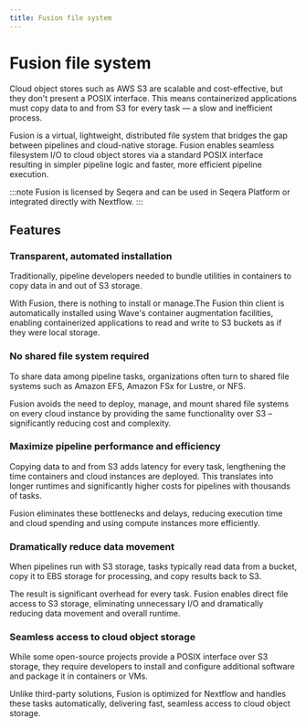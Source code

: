 ```yaml
---
title: Fusion file system
---
```


# Fusion file system

Cloud object stores such as AWS S3 are scalable and cost-effective, but they don't present a POSIX interface.
This means containerized applications must copy data to and from S3 for every task — a slow and inefficient process.

Fusion is a virtual, lightweight, distributed file system that bridges the gap between pipelines and cloud-native
storage. Fusion enables seamless filesystem I/O to cloud object stores via a standard POSIX interface resulting in
simpler pipeline logic and faster, more efficient pipeline execution.

:::note 
Fusion is licensed by Seqera and can be used in Seqera Platform or integrated directly with Nextflow.
:::

## Features

### Transparent, automated installation

Traditionally, pipeline developers needed to bundle utilities in containers to copy data in and out of S3 storage.

With Fusion, there is nothing to install or manage.The Fusion thin client is automatically installed using Wave's container augmentation facilities, enabling containerized applications to read and write to S3 buckets as if they were local storage.

### No shared file system required

To share data among pipeline tasks, organizations often turn to shared file systems such as Amazon EFS, Amazon FSx for Lustre, or NFS.

Fusion avoids the need to deploy, manage, and mount shared file systems on every cloud instance by providing the same functionality over S3 – significantly reducing cost and complexity.

### Maximize pipeline performance and efficiency

Copying data to and from S3 adds latency for every task, lengthening the time containers and cloud instances are deployed. This translates into longer runtimes and significantly higher costs for pipelines with thousands of tasks.

Fusion eliminates these bottlenecks and delays, reducing execution time and cloud spending and using compute instances more efficiently.

### Dramatically reduce data movement

When pipelines run with S3 storage, tasks typically read data from a bucket, copy it to EBS storage for processing, and copy results back to S3.

The result is significant overhead for every task. Fusion enables direct file access to S3 storage, eliminating unnecessary I/O and dramatically reducing data movement and overall runtime.

### Seamless access to cloud object storage

While some open-source projects provide a POSIX interface over S3 storage, they require developers to install and configure additional software and package it in containers or VMs.

Unlike third-party solutions, Fusion is optimized for Nextflow and handles these tasks automatically, delivering fast, seamless access to cloud object storage.

